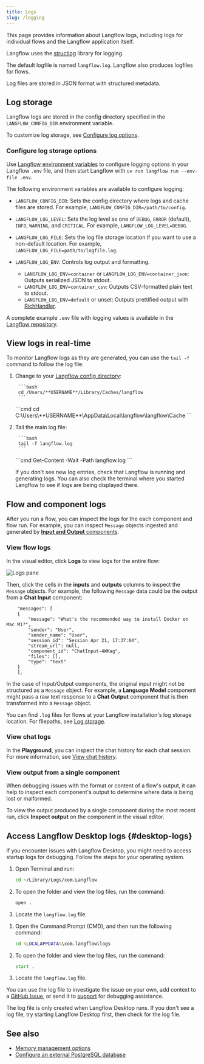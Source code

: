```yaml
---
title: Logs
slug: /logging
---
```



This page provides information about Langflow logs, including logs for individual flows and the Langflow application itself.

Langflow uses the [structlog](https://www.structlog.org) library for logging.

The default logfile is named `langflow.log`.
Langflow also produces logfiles for flows.

Log files are stored in JSON format with structured metadata.

## Log storage

Langflow logs are stored in the config directory specified in the `LANGFLOW_CONFIG_DIR` environment variable.
<PartialConfigDirPaths/>

To customize log storage, see [Configure log options](#configure-log-storage-options).

### Configure log storage options

Use [Langflow environment variables](/environment-variables) to configure logging options in your Langflow `.env` file, and then start Langflow with `uv run langflow run --env-file .env`.

The following environment variables are available to configure logging:

* `LANGFLOW_CONFIG_DIR`: Sets the config directory where logs and cache files are stored. For example, `LANGFLOW_CONFIG_DIR=/path/to/config`.

* `LANGFLOW_LOG_LEVEL`: Sets the log level as one of `DEBUG`, `ERROR` (default), `INFO`, `WARNING`, and `CRITICAL`. For example, `LANGFLOW_LOG_LEVEL=DEBUG`.

* `LANGFLOW_LOG_FILE`: Sets the log file storage location if you want to use a non-default location.
For example, `LANGFLOW_LOG_FILE=path/to/logfile.log`.

* `LANGFLOW_LOG_ENV`: Controls log output and formatting.

    * `LANGFLOW_LOG_ENV=container` or `LANGFLOW_LOG_ENV=container_json`: Outputs serialized JSON to stdout.
    * `LANGFLOW_LOG_ENV=container_csv`: Outputs CSV-formatted plain text to stdout.
    * `LANGFLOW_LOG_ENV=default` or unset: Outputs prettified output with [RichHandler](https://rich.readthedocs.io/en/stable/reference/logging.html).

A complete example `.env` file with logging values is available in the [Langflow repository](https://github.com/langflow-ai/langflow/blob/main/.env.example).

## View logs in real-time

To monitor Langflow logs as they are generated, you can use the `tail -f` command to follow the log file:

1. Change to your [Langflow config directory](#log-storage):

    <Tabs groupId="cd-command">
      <TabItem value="macOS" label="macOS" default>

        ```bash
        cd /Users/**USERNAME**/Library/Caches/langflow
        ```

      </TabItem>
      <TabItem value="Windows" label="Windows">
        ```cmd
        cd C:\Users\**USERNAME**\AppData\Local\langflow\langflow\Cache
        ```

      </TabItem>
    </Tabs>

2. Tail the main log file:

    <Tabs groupId="tail-command">
      <TabItem value="macOS" label="macOS" default>

        ```bash
        tail -f langflow.log
        ```

      </TabItem>
      <TabItem value="Windows" label="Windows">
        ```cmd
        Get-Content -Wait -Path langflow.log
        ```

      </TabItem>
    </Tabs>

    If you don't see new log entries, check that Langflow is running and generating logs. You can also check the terminal where you started Langflow to see if logs are being displayed there.

## Flow and component logs

After you run a flow, you can inspect the logs for the each component and flow run.
For example, you can inspect `Message` objects ingested and generated by [**Input and Output** components](/components-io).

### View flow logs

In the visual editor, click **Logs** to view logs for the entire flow:

![Logs pane](/img/logs.png)

Then, click the cells in the **inputs** and **outputs** columns to inspect the `Message` objects.
For example, the following `Message` data could be the output from a **Chat Input** component:

```text
    "messages": [
    {
        "message": "What's the recommended way to install Docker on Mac M1?",
        "sender": "User",
        "sender_name": "User",
        "session_id": "Session Apr 21, 17:37:04",
        "stream_url": null,
        "component_id": "ChatInput-4WKag",
        "files": [],
        "type": "text"
    }
    ],
```

In the case of Input/Output components, the original input might not be structured as a `Message` object.
For example, a **Language Model** component might pass a raw text response to a **Chat Output** component that is then transformed into a `Message` object.

You can find `.log` files for flows at your Langflow installation's log storage location.
For filepaths, see [Log storage](#log-storage).

### View chat logs

In the **Playground**, you can inspect the chat history for each chat session.
For more information, see [View chat history](/concepts-playground#view-chat-history).

### View output from a single component

When debugging issues with the format or content of a flow's output, it can help to inspect each component's output to determine where data is being lost or malformed.

To view the output produced by a single component during the most recent run, click <Icon name="TextSearch" aria-hidden="true"/> **Inspect output** on the component in the visual editor.

## Access Langflow Desktop logs {#desktop-logs}

If you encounter issues with Langflow Desktop, you might need to access startup logs for debugging.
Follow the steps for your operating system.

<Tabs>
<TabItem value="macos" label="macOS">

1. Open Terminal and run:
   ```bash
   cd ~/Library/Logs/com.Langflow
   ```

2. To open the folder and view the log files, run the command:
   ```bash
   open .
   ```

3. Locate the `langflow.log` file.
</TabItem>
<TabItem value="windows" label="Windows">

1. Open the Command Prompt (CMD), and then run the following command:
   ```cmd
   cd %LOCALAPPDATA%\com.langflow\logs
   ```

2. To open the folder and view the log files, run the command:
   ```cmd
   start .
   ```

3. Locate the `langflow.log` file.
</TabItem>
</Tabs>

You can use the log file to investigate the issue on your own, add context to a [GitHub Issue](/contributing-github-issues), or send it to [support](/luna-for-langflow) for debugging assistance.

The log file is only created when Langflow Desktop runs. If you don't see a log file, try starting Langflow Desktop first, then check for the log file.
## See also

* [Memory management options](/memory)
* [Configure an external PostgreSQL database](/configuration-custom-database)